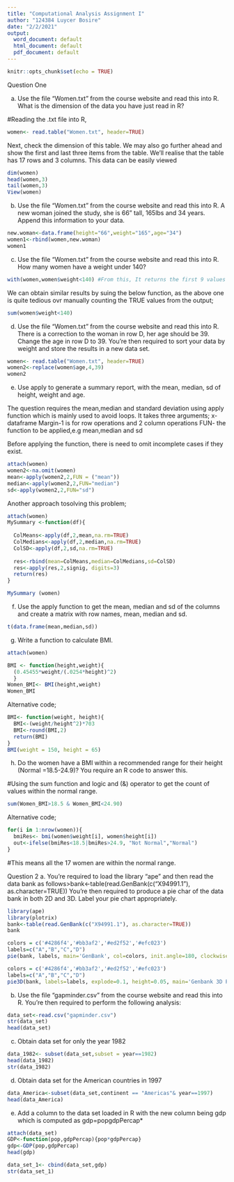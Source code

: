 ---
title: "Computational Analysis Assignment I"
author: "124384 Luycer Bosire"
date: "2/2/2021"
output:
  word_document: default
  html_document: default
  pdf_document: default
---

```{r setup, include=FALSE}
knitr::opts_chunk$set(echo = TRUE)
```

Question One

a. Use the file “Women.txt” from the course website and read this into R. What is the dimension of the data you have just read in R?
  
#Reading the .txt file into R,

```{r, echo=TRUE}
women<- read.table("Women.txt", header=TRUE)
```

Next, check the dimension of this table. We may also go further ahead and show the first and last three items from the table. We’ll realise that the table has 17 rows and 3 columns. This data can be easily viewed

```{r, echo=TRUE}
dim(women)
head(women,3)
tail(women,3)
View(women)
```

b. Use the file “Women.txt” from the course website and read this into R. A new woman joined the study, she is 66” tall, 165lbs and 34 years. Append this information to your data.

```{r, echo=TRUE}
new.woman<-data.frame(height="66",weight="165",age="34")
women1<-rbind(women,new.woman)
women1
```

c. Use the file “Women.txt” from the course website and read this into R. How many women have a weight under 140?

```{r, echo=TRUE}
with(women,women$weight<140) #From this, It returns the first 9 values as less than 140 and the rest as greater than. 
```

We can obtain similar results by suing the below function, as the above one is quite tedious ovr manually counting the TRUE values from the output;

```{r, echo=TRUE}
sum(women$weight<140)
```

d. Use the file “Women.txt” from the course website and read this into R. There is a correction to the woman in row D, her age should be 39. Change the age in row D to 39. You’re then required to sort your data by weight and store the results in a new data set.

```{r, echo=TRUE}
women<- read.table("Women.txt", header=TRUE)
women2<-replace(women$age,4,39)
women2
```

e. Use apply to generate a summary report, with the mean, median, sd of height, weight and age.

The question requires the mean,median and standard deviation using apply function which is mainly used to avoid loops. It takes three arguments; x-dataframe Margin-1 is for row operations and 2 column operations FUN- the function to be applied,e.g mean,median and sd

Before applying the function, there is need to omit incomplete cases if they exist.

```{r, echo=TRUE}
attach(women)
women2<-na.omit(women)
mean<-apply(women2,2,FUN = ("mean"))
median<-apply(women2,2,FUN="median")
sd<-apply(women2,2,FUN="sd")
```

Another approach tosolving this problem;

```{r, echo=TRUE}
attach(women)
MySummary <-function(df){
  
  ColMeans<-apply(df,2,mean,na.rm=TRUE)
  ColMedians<-apply(df,2,median,na.rm=TRUE)
  ColSD<-apply(df,2,sd,na.rm=TRUE)
  
  res<-rbind(mean=ColMeans,median=ColMedians,sd=ColSD)
  res<-apply(res,2,signig, digits=3)
  return(res)
}

MySummary (women)
```

f. Use the apply function to get the mean, median and sd of the columns and create a matrix with row names, mean, median and sd.

```{r, echo=TRUE}
t(data.frame(mean,median,sd))
```

g. Write a function to calculate BMI.

```{r, echo=TRUE}
attach(women)

BMI <- function(height,weight){
  (0.45455*weight/(.0254*height)^2)
  }
Women_BMI<- BMI(height,weight)
Women_BMI
```
Alternative code;
```{r, echo=TRUE}
BMI<- function(weight, height){
  BMI<-(weight/height^2)*703
  BMI<-round(BMI,2)
  return(BMI)
}
BMI(weight = 150, height = 65)
```
h. Do the women have a BMI within a recommended range for their height (Normal =18.5-24.9)? You require an R code to answer this.

#Using the sum function and logic and (&) operator to get the count of values within the normal range.

```{r, echo=TRUE}
sum(Women_BMI>18.5 & Women_BMI<24.90)
```
Alternative code;
````{r, echo=TRUE}
for(i in 1:nrow(women)){
  bmiRes<- bmi(women$weight[i], women$height[i])
  out<-ifelse(bmiRes<18.5|bmiRes>24.9, "Not Normal","Normal")
}
````
#This means all the 17 women are within the normal range.

Question 2
a. You’re required to load the library “ape” and then read the data bank as follows>bank<-table(read.GenBank(c(“X94991.1”), as.character=TRUE)) You’re then required to produce a pie char of the data bank in both 2D and 3D. Label your pie chart appropriately.

```{r, echo=TRUE}
library(ape)
library(plotrix)
bank<-table(read.GenBank(c("X94991.1"), as.character=TRUE))
bank

colors = c('#4286f4','#bb3af2','#ed2f52','#efc023')
labels=c("A","B","C","D")
pie(bank, labels, main='GenBank', col=colors, init.angle=180, clockwise=TRUE)

colors = c('#4286f4','#bb3af2','#ed2f52','#efc023')
labels=c("A","B","C","D")
pie3D(bank, labels=labels, explode=0.1, height=0.05, main='Genbank 3D Piechart', col=colors)
```

b. Use the file “gapminder.csv” from the course website and read this into R. You’re then required to perform the following analysis:
```{r, echo=TRUE}
data_set<-read.csv("gapminder.csv")
str(data_set)
head(data_set)
```

c. Obtain data set for only the year 1982

```{r, echo=TRUE}
data_1982<- subset(data_set,subset = year==1982)
head(data_1982)
str(data_1982)
```
d. Obtain data set for the American countries in 1997

```{r, echo=TRUE}
data_America<-subset(data_set,continent == "Americas"& year==1997)
head(data_America)
```

e. Add a column to the data set loaded in R with the new column being gdp which is computed as gdp=popgdpPercap*

```{r, echo=TRUE}
attach(data_set)
GDP<-function(pop,gdpPercap){pop*gdpPercap}
gdp<-GDP(pop,gdpPercap)
head(gdp)

data_set_1<- cbind(data_set,gdp)
str(data_set_1)
```
